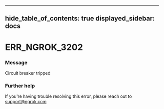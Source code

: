 

---
hide_table_of_contents: true
displayed_sidebar: docs
---


# ERR_NGROK_3202

### Message
Circuit breaker tripped

<ErrorDetails error="err_ngrok_3202" />



### Further help
If you're having trouble resolving this error, please reach out to [support@ngrok.com](mailto:support@ngrok.com?subject=Help%20with%20ERR_NGROK_3202)

